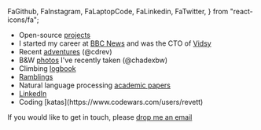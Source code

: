   FaGithub,
  FaInstagram,
  FaLaptopCode,
  FaLinkedin,
  FaTwitter,
} from "react-icons/fa";

- <FaGithub /> Open-source [projects](https://github.com/revett)
- <HiBuildingOffice2 /> I started my career at [BBC
  News](https://www.bbc.co.uk/news) and was the CTO of [Vidsy](https://vidsy.co)
- <FaInstagram /> Recent [adventures](https://instagram.com/cdrev) (@cdrev)
- <FaInstagram /> B&W [photos](https://instagram.com/chadexbw) I've recently
  taken (@chadexbw)
- <GiMountaintop /> Climbing
  [logbook](https://www.8a.nu/user/charlie-revett/bouldering)
- <FaTwitter /> [Ramblings](https://twitter.com/revcd)
- <HiOutlineAcademicCap /> Natural language processing [academic
  papers](https://github.com/revett/academic-papers)
- <FaLinkedin /> [LinkedIn](https://www.linkedin.com/in/cdrev)
- <FaLaptopCode />
  Coding [katas](https://www.codewars.com/users/revett)

If you would like to get in touch, please
[drop me an email](mailto:revcd-hello@revdex.fastmail.com)
